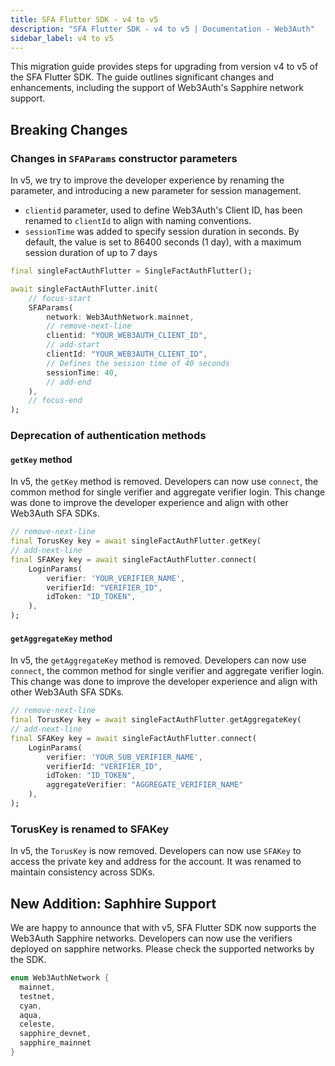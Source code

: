 ```yaml
---
title: SFA Flutter SDK - v4 to v5
description: "SFA Flutter SDK - v4 to v5 | Documentation - Web3Auth"
sidebar_label: v4 to v5
---
```


This migration guide provides steps for upgrading from version v4 to v5 of the SFA Flutter SDK. The
guide outlines significant changes and enhancements, including the support of Web3Auth's Sapphire
network support.

## Breaking Changes

### Changes in `SFAParams` constructor parameters

In v5, we try to improve the developer experience by renaming the parameter, and introducing a new
parameter for session management.

- `clientid` parameter, used to define Web3Auth's Client ID, has been renamed to `clientId` to align
  with naming conventions.
- `sessionTime` was added to specify session duration in seconds. By default, the value is set to
  86400 seconds (1 day), with a maximum session duration of up to 7 days

```dart
final singleFactAuthFlutter = SingleFactAuthFlutter();

await singleFactAuthFlutter.init(
    // focus-start
    SFAParams(
        network: Web3AuthNetwork.mainnet,
        // remove-next-line
        clientid: "YOUR_WEB3AUTH_CLIENT_ID",
        // add-start
        clientId: "YOUR_WEB3AUTH_CLIENT_ID",
        // Defines the session time of 40 seconds
        sessionTime: 40,
        // add-end
    ),
    // focus-end
);
```

### Deprecation of authentication methods

#### `getKey` method

In v5, the `getKey` method is removed. Developers can now use `connect`, the common method for
single verifier and aggregate verifier login. This change was done to improve the developer
experience and align with other Web3Auth SFA SDKs.

```dart
// remove-next-line
final TorusKey key = await singleFactAuthFlutter.getKey(
// add-next-line
final SFAKey key = await singleFactAuthFlutter.connect(
    LoginParams(
        verifier: 'YOUR_VERIFIER_NAME',
        verifierId: "VERIFIER_ID",
        idToken: "ID_TOKEN",
    ),
);
```

#### `getAggregateKey` method

In v5, the `getAggregateKey` method is removed. Developers can now use `connect`, the common method
for single verifier and aggregate verifier login. This change was done to improve the developer
experience and align with other Web3Auth SFA SDKs.

```dart
// remove-next-line
final TorusKey key = await singleFactAuthFlutter.getAggregateKey(
// add-next-line
final SFAKey key = await singleFactAuthFlutter.connect(
    LoginParams(
        verifier: 'YOUR_SUB_VERIFIER_NAME',
        verifierId: "VERIFIER_ID",
        idToken: "ID_TOKEN",
        aggregateVerifier: "AGGREGATE_VERIFIER_NAME"
    ),
);
```

### TorusKey is renamed to SFAKey

In v5, the `TorusKey` is now removed. Developers can now use `SFAKey` to access the private key and
address for the account. It was renamed to maintain consistency across SDKs.

## New Addition: Saphhire Support

We are happy to announce that with v5, SFA Flutter SDK now supports the Web3Auth Sapphire networks.
Developers can now use the verifiers deployed on sapphire networks. Please check the supported
networks by the SDK.

```dart
enum Web3AuthNetwork {
  mainnet,
  testnet,
  cyan,
  aqua,
  celeste,
  sapphire_devnet,
  sapphire_mainnet
}
```
